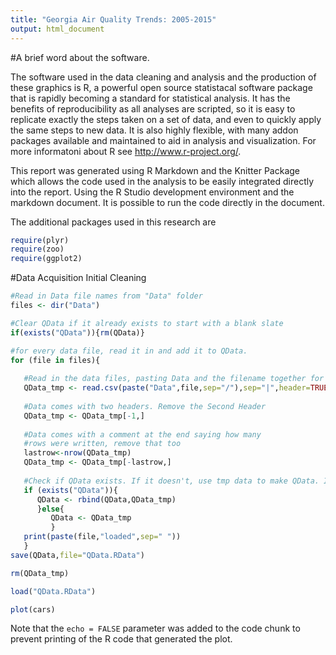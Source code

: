 ```yaml
---
title: "Georgia Air Quality Trends: 2005-2015"
output: html_document
---
```




#A brief word about the software.

The software used in the data cleaning and analysis and the production of these graphics is R, a powerful open source statistacal software package that is rapidly becoming a standard for statistical analysis. It has the benefits of reproducibility as all analyses are scripted, so it is easy to replicate exactly the steps taken on a set of data, and even to quickly apply the same steps to new data. It is also highly flexible, with many addon packages available and maintained to aid in analysis and visualization. For more informatoni about R see <http://www.r-project.org/>. 

This report was generated using R Markdown and the Knitter Package which allows the code used in the analysis to be easily integrated directly into the report. Using the R Studio development environment and the markdown document. It is possible to run the code directly in the document.

The additional packages used in this research are 

```r
require(plyr)
require(zoo)
require(ggplot2)
```

#Data Acquisition Initial Cleaning


```r

#Read in Data file names from "Data" folder
files <- dir("Data")

#Clear QData if it already exists to start with a blank slate
if(exists("QData")){rm(QData)}

#for every data file, read it in and add it to QData.
for (file in files){
   
   #Read in the data files, pasting Data and the filename together for the path name
   QData_tmp <- read.csv(paste("Data",file,sep="/"),sep="|",header=TRUE,skip=0,na.strings="")
   
   #Data comes with two headers. Remove the Second Header
   QData_tmp <- QData_tmp[-1,]
   
   #Data comes with a comment at the end saying how many
   #rows were written, remove that too
   lastrow<-nrow(QData_tmp)
   QData_tmp <- QData_tmp[-lastrow,]
   
   #Check if QData exists. If it doesn't, use tmp data to make QData. If it does, add tmp data to QData.
   if (exists("QData")){
      QData <- rbind(QData,QData_tmp)
      }else{
         QData <- QData_tmp
         }
   print(paste(file,"loaded",sep=" "))
   }
save(QData,file="QData.RData")

rm(QData_tmp)


```



```r
load("QData.RData")
```

```r
plot(cars)
```

Note that the `echo = FALSE` parameter was added to the code chunk to prevent printing of the R code that generated the plot.
